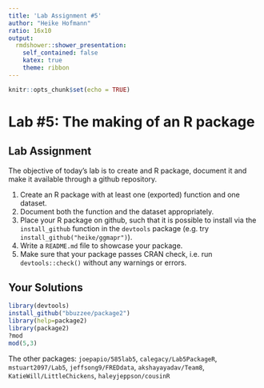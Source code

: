 ```yaml
---
title: 'Lab Assignment #5'
author: "Heike Hofmann"
ratio: 16x10
output:
  rmdshower::shower_presentation:
    self_contained: false
    katex: true
    theme: ribbon
---
```


```r
knitr::opts_chunk$set(echo = TRUE)
```

# Lab #5: The making of an R package

## Lab Assignment

The objective of today's lab is to create and R package, document it and make it available through a github repository.

1. Create an R package with at least one (exported) function and one dataset. 
2. Document both the function and the dataset appropriately. 
3. Place your R package on github, such that it is possible to install via the `install_github` function in the `devtools` package (e.g. try `install_github("heike/ggmapr")`).
4. Write a `README.md` file to showcase your package.
5. Make sure that your package passes CRAN check, i.e. run `devtools::check()` without any warnings or errors.

## Your Solutions

```r
library(devtools)
install_github("bbuzzee/package2")
library(help=package2)
library(package2)
?mod
mod(5,3)
```
The other packages: `joepapio/585lab5`, `calegacy/Lab5PackageR`, `mstuart2097/Lab5`, `jeffsong9/FREDdata`, `akshayayadav/Team8`, `KatieWill/LittleChickens`, `haleyjeppson/cousinR`
